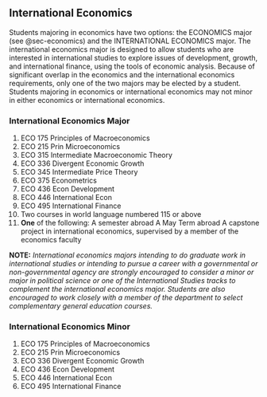 ## International Economics {#sec-international-economics}
Students majoring in economics have two options: the ECONOMICS major (see @sec-economics) and the INTERNATIONAL ECONOMICS major. The international economics major is designed to allow students who are interested in international studies to explore issues of development, growth, and international finance, using the tools of economic analysis. Because of significant overlap in the economics and the international economics requirements, only one of the two majors may be elected by a student. Students majoring in economics or international economics may not minor in either economics or international economics.

### International Economics Major
1. ECO 175 Principles of Macroeconomics
2. ECO 215 Prin Microeconomics
3. ECO 315 Intermediate Macroeconomic Theory
4. ECO 336 Divergent Economic Growth
5. ECO 345 Intermediate Price Theory
6. ECO 375 Econometrics
7. ECO 436 Econ Development
8. ECO 446 International Econ
9. ECO 495 International Finance
10. Two courses in world language numbered 115 or above
11. **One** of the following:
	A semester abroad
	A May Term abroad
	A capstone project in international economics, supervised by a member of the economics faculty

**NOTE:** *International economics majors intending to do graduate work in international studies or intending to pursue a career with a governmental or non-governmental agency are strongly encouraged to consider a minor or major in political science or one of the International Studies tracks to complement the international economics major. Students are also encouraged to work closely with a member of the department to select complementary general education courses. *


### International Economics Minor
1. ECO 175 Principles of Macroeconomics
2. ECO 215 Prin Microeconomics
3. ECO 336 Divergent Economic Growth
4. ECO 436 Econ Development
5. ECO 446 International Econ
6. ECO 495 International Finance















